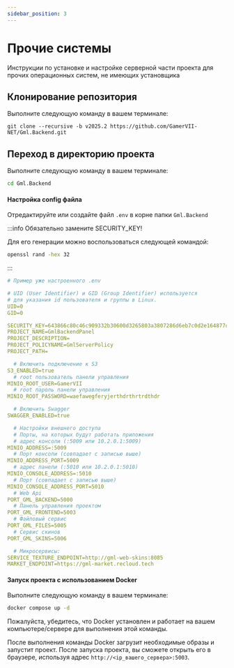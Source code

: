 ```yaml
---
sidebar_position: 3
---
```


# Прочие системы

Инструкции по установке и настройке серверной части проекта для прочих операционных систем, не имеющих установщика

## Клонирование репозитория

Выполните следующую команду в вашем терминале:

```
git clone --recursive -b v2025.2 https://github.com/GamerVII-NET/Gml.Backend.git
```

## Переход в директорию проекта

Выполните следующую команду в вашем терминале:

```bash
cd Gml.Backend
```

#### Настройка config файла

Отредактируйте или создайте файл `.env` в корне папки `Gml.Backend`

:::info
Обязательно замените SECURITY_KEY!

Для его генерации можно воспользоваться следующей командой: 
```bash
openssl rand -hex 32
```

:::

```yaml
# Пример уже настроенного .env

# UID (User Identifier) и GID (Group Identifier) используется
# для указания id пользователя и группы в Linux.
UID=0
GID=0

SECURITY_KEY=643866c80c46c909332b30600d3265803a3807286d6eb7c0d2e164877c809519
PROJECT_NAME=GmlBackendPanel
PROJECT_DESCRIPTION=
PROJECT_POLICYNAME=GmlServerPolicy
PROJECT_PATH=

  # Включить подключение к S3
S3_ENABLED=true
  # root пользователь панели управления
MINIO_ROOT_USER=GamerVII
  # root пароль панели управления
MINIO_ROOT_PASSWORD=waefawegferyjerthdrthrtrdthdr

  # Включить Swagger
SWAGGER_ENABLED=true

  # Настройки внешнего доступа
  # Порты, на которых будут работать приложения
  # адрес консоли (:5009 или 10.2.0.1:5009)
MINIO_ADDRESS=:5009
  # Порт консоли (совпадает с записью выше)
MINIO_ADDRESS_PORT=5009
  # адрес панели (:5010 или 10.2.0.1:5010)
MINIO_CONSOLE_ADDRESS=:5010
  # Порт (совпадает с записью выше)
MINIO_CONSOLE_ADDRESS_PORT=5010
  # Web Api
PORT_GML_BACKEND=5000
  # Панель управления проектом
PORT_GML_FRONTEND=5003
  # Файловый сервис
PORT_GML_FILES=5005
  # Сервис скинов
PORT_GML_SKINS=5006

  # Микросервисы:
SERVICE_TEXTURE_ENDPOINT=http://gml-web-skins:8085
MARKET_ENDPOINT=https://gml-market.recloud.tech
```

#### Запуск проекта с использованием Docker

Выполните следующую команду в вашем терминале:

```bash
docker compose up -d
```

Пожалуйста, убедитесь, что Docker установлен и работает на вашем компьютере/сервере для выполнения этой команды.

После выполнения команды Docker загрузит необходимые образы и запустит проект.
После запуска проекта, вы сможете открыть его в браузере, используя адрес `http://<ip_вашего_сервера>:5003`.